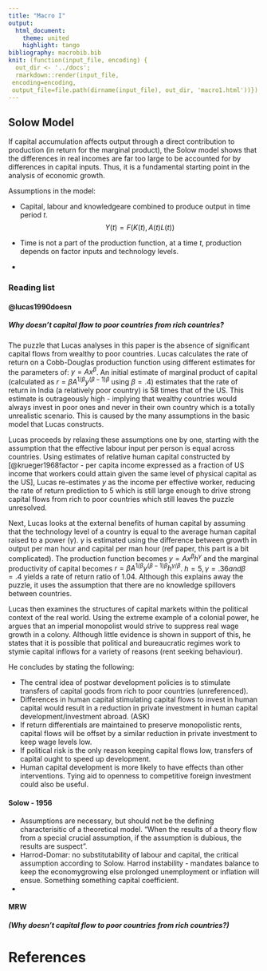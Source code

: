 ```yaml
---
title: "Macro I"
output: 
  html_document:
    theme: united
    highlight: tango
bibliography: macrobib.bib
knit: (function(input_file, encoding) {
  out_dir <- '../docs';
  rmarkdown::render(input_file,
 encoding=encoding,
 output_file=file.path(dirname(input_file), out_dir, 'macro1.html'))})
---
```


## Solow Model

If capital accumulation affects output through a direct contribution to production (in return for the marginal product), the Solow model shows that the differences in real incomes are far too large to be accounted for by differences in capital inputs. Thus, it is a fundamental starting point in the analysis of economic growth.

Assumptions in the model:  

* Capital, labour and knowledge\technology are combined to produce output in time period $t$.  
$$ Y(t)=F(K(t),A(t)L(t))$$

* Time is not a part of the production function, at a time $t$, production depends on factor inputs and technology levels.  
* 

### Reading list {.tabset}
#### @lucas1990doesn

##### Why doesn't capital flow to poor countries from rich countries?

The puzzle that Lucas analyses in this paper is the absence of significant capital flows from wealthy to poor countries. Lucas calculates the rate of return on a Cobb-Douglas production function using different estimates for the parameters of: $y = Ax^{ \beta}$. An initial estimate of marginal product of capital (calculated as $r = \beta A^{1/\beta}y^{(\beta - 1){\beta}}$ using $\beta =.4$) estimates that the rate of return in India (a relatively poor country) is 58 times that of the US. This estimate is outrageously high - implying that wealthy countries would always invest in poor ones and never in their own country which is a totally unrealistic scenario. This is caused by the many assumptions in the basic model that Lucas constructs. 

Lucas proceeds by relaxing these assumptions one by one, starting with the assumption that the effective labour input per person is equal across countries. Using estimates of relative human capital constructed by [@krueger1968factor - per capita income expressed as a fraction of US income that workers could attain given the same level of physical capital as the US], Lucas re-estimates $y$ as the income per effective worker, reducing the rate of return prediction to 5 which is still large enough to drive strong capital flows from rich to poor countries which still leaves the puzzle unresolved. 

Next, Lucas looks at the external benefits of human capital by assuming that the technology level of a country is equal to the average human capital raised to a power ($\gamma$). $\gamma$ is estimated using the difference between growth in output per man hour and capital per man hour (ref paper, this part is a bit complicated). The production function becomes $y = Ax^{ \beta}h^{\gamma}$ and the marginal productivity of capital becomes $r = \beta A^{1/\beta}y^{(\beta - 1){\beta}} h^{\gamma/\beta}$. $h = 5, \gamma = .36 and \beta = .4$ yields a rate of return ratio of 1.04. Although this explains away the puzzle, it uses the assumption that there are no knowledge spillovers between countries. 

Lucas then examines the structures of capital markets within the political context of the real world. Using the extreme example of a colonial power, he argues that an imperial monopolist would strive to suppress real wage growth in a colony. Although little evidence is shown in support of this, he states that it is possible that political and bureaucratic regimes work to stymie capital inflows for a variety of reasons (rent seeking behaviour).

He concludes by stating the following:

* The central idea of postwar development policies is to stimulate transfers of capital goods from rich to poor countries (unreferenced).
* Differences in human capital stimulating capital flows to invest in human capital would result in a reduction in private investment in human capital development/investment abroad. (ASK)
* If return differentials are maintained to preserve monopolistic rents, capital flows will be offset by a similar reduction in private investment to keep wage levels low.
* If political risk is the only reason keeping capital flows low, transfers of capital ought to speed up development.
* Human capital development is more likely to have effects than other interventions. Tying aid to openness to competitive foreign investment could also be useful.

#### Solow - 1956

* Assumptions are necessary, but should not be the defining characterisitic of a theoretical model. "When the results of a theory flow from a special crucial assumption, if the assumption is dubious, the results are suspect". 
* Harrod-Domar: no substitutability of labour and capital, the critical assumption according to Solow. Harrod instability - mandates balance to keep the economygrowing else prolonged unemployment or inflation will ensue. Something something capital coefficient.
* 

#### MRW

##### (Why doesn't capital flow to poor countries from rich countries?)

# References